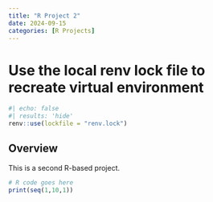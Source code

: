 ```yaml
---
title: "R Project 2"
date: 2024-09-15
categories: [R Projects]
---
```



# Use the local renv lock file to recreate virtual environment
```r
#| echo: false
#| results: 'hide'
renv::use(lockfile = "renv.lock")
```

## Overview

This is a second R-based project.

```r
# R code goes here
print(seq(1,10,1))
```